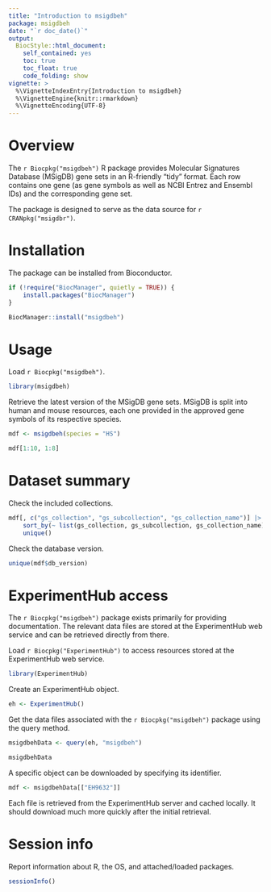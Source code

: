 ```yaml
---
title: "Introduction to msigdbeh"
package: msigdbeh
date: "`r doc_date()`"
output: 
  BiocStyle::html_document:
    self_contained: yes
    toc: true
    toc_float: true
    code_folding: show
vignette: >
  %\VignetteIndexEntry{Introduction to msigdbeh}
  %\VignetteEngine{knitr::rmarkdown}
  %\VignetteEncoding{UTF-8}  
---
```


# Overview

The `r Biocpkg("msigdbeh")` R package provides Molecular Signatures Database (MSigDB) gene sets in an R-friendly "tidy" format.
Each row contains one gene (as gene symbols as well as NCBI Entrez and Ensembl IDs) and the corresponding gene set.

The package is designed to serve as the data source for `r CRANpkg("msigdbr")`.

# Installation

The package can be installed from Bioconductor.

```r
if (!require("BiocManager", quietly = TRUE)) {
    install.packages("BiocManager")
}

BiocManager::install("msigdbeh")
```

# Usage

Load `r Biocpkg("msigdbeh")`.

```r
library(msigdbeh)
```

Retrieve the latest version of the MSigDB gene sets.
MSigDB is split into human and mouse resources, each one provided in the approved gene symbols of its respective species.

```r
mdf <- msigdbeh(species = "HS")
```

```r
mdf[1:10, 1:8]
```

# Dataset summary

Check the included collections.

```r
mdf[, c("gs_collection", "gs_subcollection", "gs_collection_name")] |>
    sort_by(~ list(gs_collection, gs_subcollection, gs_collection_name)) |>
    unique()
```

Check the database version.

```r
unique(mdf$db_version)
```

# ExperimentHub access

The `r Biocpkg("msigdbeh")` package exists primarily for providing documentation.
The relevant data files are stored at the ExperimentHub web service and can be retrieved directly from there.

Load `r Biocpkg("ExperimentHub")` to access resources stored at the ExperimentHub web service.

```r
library(ExperimentHub)
```

Create an ExperimentHub object.

```r
eh <- ExperimentHub()
```

Get the data files associated with the `r Biocpkg("msigdbeh")` package using the query method.

```r
msigdbehData <- query(eh, "msigdbeh")
```

```r
msigdbehData
```

A specific object can be downloaded by specifying its identifier.

```r
mdf <- msigdbehData[["EH9632"]]
```

Each file is retrieved from the ExperimentHub server and cached locally.
It should download much more quickly after the initial retrieval.

# Session info

Report information about R, the OS, and attached/loaded packages.

```r
sessionInfo()
```

